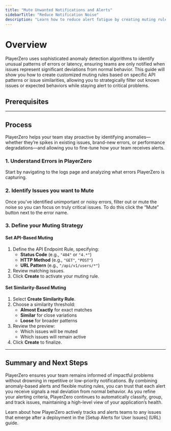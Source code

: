 ```yaml
---
title: "Mute Unwanted Notifications and Alerts"
sidebarTitle: "Reduce Notification Noise"
description: "Learn how to reduce alert fatigue by creating muting rules for non-critical issues. Customize PlayerZero's anomaly detection notifications to stay focused on the errors that truly matter."
---
```




# Overview

PlayerZero uses sophisticated anomaly detection algorithms to identify unusual patterns of errors or latency, ensuring teams are only notified when issues represent significant deviations from normal behavior. This guide will show you how to create customized muting rules based on specific API patterns or issue similarities, allowing you to strategically filter out known issues or expected behaviors while staying alert to critical problems. 
## **Prerequisites**

<SourceControlManagement/>

<WebSdk/>

---

## **Process**

PlayerZero helps your team stay proactive by identifying anomalies—whether they’re spikes in existing issues, brand-new errors, or performance degradations—and allowing you to fine-tune how your team receives alerts.

### 1. Understand Errors in PlayerZero
Start by navigating to the logs page and analyzing what errors PlayerZero is capturing.


### 2. Identify Issues you want to Mute

Once you’ve identified unimportant or noisy errors, filter out or mute the noise so you can focus on truly critical issues. To do this click the “Mute” button next to the error name.

### 3. Define your Muting Strategy

#### Set API-Based Muting

1. Define the API Endpoint Rule, specifying:
   - **Status Code** (e.g., `"404"` or `"4.*"`)  
   - **HTTP Method** (e.g., `"GET"`, `"POST"`)  
   - **URL Pattern** (e.g., `"/api/v1/users/*"`)  
2. Review matching issues.  
3. Click **Create** to activate your muting rule.

#### Set Similarity-Based Muting

1. Select **Create Similarity Rule**.  
2. Choose a similarity threshold:
   - **Almost Exactly** for exact matches  
   - **Similar** for close variations  
   - **Loose** for broader patterns  
3. Review the preview:
   - Which issues will be muted  
   - Which issues will remain active  
4. Click **Create** to finalize.

---

## **Summary and Next Steps**

PlayerZero ensures your team remains informed of impactful problems without drowning in repetitive or low-priority notifications. By combining anomaly-based alerts and flexible muting rules, you can trust that each alert you receive signals a real deviation from normal behavior. As you refine your alerting criteria, PlayerZero continues to automatically classify, group, and track issues, maintaining a high-level view of your application’s health.  

Learn about how PlayerZero actively tracks and alerts teams to any issues that emerge after a deployment in the [Setup Alerts for User Issues] (URL) guide.
